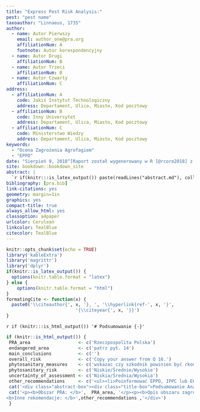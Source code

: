 ```yaml
---
title: "Express Pest Risk Analysis:"
pest: "pest name"
taxoauthor: "Linnaeus, 1735"
author:
  - name: Autor Pierwszy
    email: author_one@pra.org
    affiliationNum: A
    footnote: Autor korespondencyjny
  - name: Autor Drugi
    affiliationNum: B
  - name: Autor Trzeci
    affiliationNum: B
  - name: Autor Czwarty
    affiliationNum: C
address:
  - affiliationNum: A
    code: Jakiś Instytut Technologiczny
    address: Departament, Ulica, Miasto, Kod pocztowy
  - affiliationNum: B
    code: Inny Universytet
    address: Departament, Ulica, Miasto, Kod pocztowy
  - affiliationNum: C
    code: Ministerstwo Wiedzy
    address: Departament, Ulica, Miasto, Kod pocztowy
keywords:
  - "Ocena Zagrożenia Agrofagiem"
  - "EPPO"
date: "Sierpień 9, 2018^[Raport został wygenerowany w R [@rcore2018] z użyciem knitr i bookdown [@xie2015; @xie2016]]"
site: bookdown::bookdown_site
abstract: |
  `r if(knitr:::is_latex_output()) paste(readLines("abstract.md"), collapse = '\n  ')`
bibliography: [pra.bib]
link-citations: yes
geometry: margin=1in
graphics: yes
compact-title: true
always_allow_html: yes
classoption: a4paper
urlcolor: Cerulean
linkcolor: TealBlue
citecolor: TealBlue
---
```


```r
knitr::opts_chunk$set(echo = TRUE)
library('kableExtra')
library('magrittr')
library('dplyr')
if(knitr::is_latex_output()) {
  options(knitr.table.format = "latex")
} else {
    options(knitr.table.format = "html")
}
formatingCite <- function(x) {
  paste0('\\citeauthor{', x, '}, ', '\\hyperlink{ref-', x, '}',
                          '{\\citeyear{', x, '}}')
}
```

`r if (knitr:::is_html_output()) '# Podsumowanie {-}'`

```r
if (knitr::is_html_output()) {
 PRA_area                  <- c('Rzeczpospolita Polska')
 endangered_area           <- c('patrz pyt. 14')
 main_conclusions          <- c('')
 overall_risk              <- c('Copy your answer from Q 16.')
 phytosanitary_measures    <- c('wskazac czy szkodnik powinien być rkomendowany do podjęcia działań na obszarze PRA. Podsumować odpowiedź z pyt 17.')
 phytosanitary_risk        <- c('Niskie/Średnie/Wysokie')
 uncertainty_of_assessment <- c('Niskia/Średnia/Wysokia')
 other_recommendations     <- c('<ul><li>Poinformować EPPO, IPPC lub EU.</li>Poinformować przemysł, other stakeholders.</li><li>Określić, czy do zredukowania poziomu niepewności niezbędne jest szczegółowe PRA (jeśli tak, wskazać na których częściach PRA należy skupić uwagę).</li><li>Wskazać czy rekomendowane jest potwierdzenie statusu szkodnika poprzez kontrole.</li><li>Określić jakie dodatkowe czynności/badania mogą pomóc w podjęciu decyzji.</li></ul>')
 cat('<div class="abstract-box"><div class="title-box">Podsumowanie Analizy Ryzyka Zagrożenia Agrofagiem (Ekspres PRA) dla <i>', rmarkdown::metadata$pest, '</i></div>')
 cat('<p><b>Obszar PRA: </b>',  PRA_area, '</p><p><b>Opis obszaru zagrożenia: </b>', endangered_area, '</p><p><b>Główne wnioski:</b><br>', main_conclusions, '</p><p><b>Overall assessment of risk: </b><span style="background-color: #ff6347;">', overall_risk, '</span></p><p><b>Środki fitosanitarne: </b>', phytosanitary_measures, '</p>', '<div class="rating-box"><div class="top">Ryzyko fitosanitarne dla zagrożonego obszaru</div><div class="center">',phytosanitary_risk,'</div></div><div class="rating-box"><div class="top">Poziom niepewności oceny</div><div class="center">', uncertainty_of_assessment, '</div></div><br>
<b>Inne rekomendacje: </b>',other_recommendations ,'</div>')
 }
```
<!-- Po wypełnieniu całego dokumentu należy skasować wszystkie komentarze i instrukcje [przeważnie pisane kursywą lub w kolorowych ramkach] przed wysłaniem finalnej wersji.  -->
